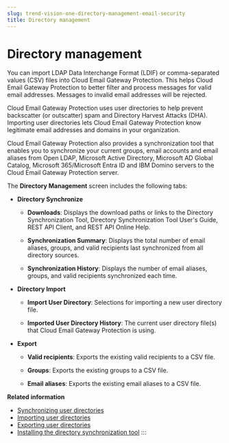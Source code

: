 ```yaml
---
slug: trend-vision-one-directory-management-email-security
title: Directory management
---
```

# Directory management

You can import LDAP Data Interchange Format (LDIF) or comma-separated values (CSV) files into Cloud Email Gateway Protection. This helps Cloud Email Gateway Protection to better filter and process messages for valid email addresses. Messages to invalid email addresses will be rejected.

Cloud Email Gateway Protection uses user directories to help prevent backscatter (or outscatter) spam and Directory Harvest Attacks (DHA). Importing user directories lets Cloud Email Gateway Protection know legitimate email addresses and domains in your organization.

Cloud Email Gateway Protection also provides a synchronization tool that enables you to synchronize your current groups, email accounts and email aliases from Open LDAP, Microsoft Active Directory, Microsoft AD Global Catalog, Microsoft 365/Microsoft Entra ID and IBM Domino servers to the Cloud Email Gateway Protection server.

The **Directory Management** screen includes the following tabs:

- **Directory Synchronize**
  - **Downloads**: Displays the download paths or links to the Directory Synchronization Tool, Directory Synchronization Tool User's Guide, REST API Client, and REST API Online Help.

  - **Synchronization Summary**: Displays the total number of email aliases, groups, and valid recipients last synchronized from all directory sources.

  - **Synchronization History**: Displays the number of email aliases, groups, and valid recipients synchronized each time.

- **Directory Import**

  - **Import User Directory**: Selections for importing a new user directory file.

  - **Imported User Directory History**: The current user directory file(s) that Cloud Email Gateway Protection is using.

- **Export**
  - **Valid recipients**: Exports the existing valid recipients to a CSV file.

  - **Groups**: Exports the existing groups to a CSV file.

  - **Email aliases**: Exports the existing email aliases to a CSV file.

**Related information**

- [Synchronizing user directories](synchronizing-user-directories.mdx)
- [Importing user directories](importing-user-directories.mdx)
- [Exporting user directories](exporting-user-directories.mdx)
- [Installing the directory synchronization tool](install-dir-sync-tool.mdx)
:::
